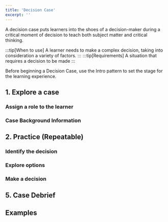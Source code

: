 ```yaml
---
title: 'Decision Case'
excerpt: ''
---
```


A decision case puts learners into the shoes of a decision-maker during a critical moment of decision to teach both subject matter and critical thinking.

:::tip[When to use]
A learner needs to make a complex decision, taking into consideration a variety of factors.
:::
:::tip[Requirements]
A situation that requires a decision to be made
:::



Before beginning a Decision Case, use the Intro pattern to set the stage for the learning experience.

## 1. Explore a case

### Assign a role to the learner

### Case Background Information

## 2. Practice (Repeatable)

### Identify the decision

### Explore options

### Make a decision


## 5. Case Debrief

## Examples
